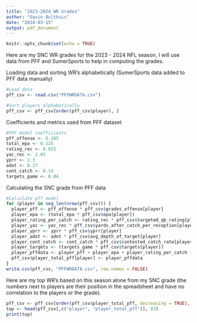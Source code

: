 ```yaml
---
title: "2023-2024 WR Grades"
author: "Gavin Bulthuis"
date: "2024-03-15"
output: pdf_document
---
```


```r
knitr::opts_chunk$set(echo = TRUE)
```

Here are my SNC WR grades for the 2023 - 2024 NFL season, I will use data from PFF and SumerSports to help in computing the grades.

\section {Data Loading}
Loading data and sorting WR's alphabetically (SumerSports data added to PFF data manually)
```r
#Load data
pff_csv <- read.csv("PFFWRDATA.csv")

#Sort players alphabetically
pff_csv <- pff_csv[order(pff_csv$player), ]
```

\section {Grade Calculations}

Coefficients and metrics used from PFF dataset
```r
#PFF model coefficients
pff_offense <- 0.185
total_epa <- 0.125
rating_rec <- 0.025
yac_rec <- 2.05
yprr <- 2.3
adot <- 0.27
cont_catch <- 0.14
targets_game <- 0.04
```

Calculating the SNC grade from PFF data
```r
#Calculate pff model
for (player in seq_len(nrow(pff_csv))) {
  player_pff <- pff_offense * pff_csv$grades_offense[player]
  player_epa <- (total_epa * pff_csv$epa[player])
  player_rating_per_catch <- rating_rec * pff_csv$targeted_qb_rating[player]
  player_yac <- yac_rec * pff_csv$yards_after_catch_per_reception[player]
  player_yprr <- yprr * pff_csv$yprr[player]
  player_adot <- adot * pff_csv$avg_depth_of_target[player]
  player_cont_catch <- cont_catch * pff_csv$contested_catch_rate[player]
  player_targets <- (targets_game * pff_csv$targets[player])
  player_pffdata <- player_pff + player_epa + player_rating_per_catch + player_yac + player_yprr + player_adot + player_cont_catch + player_targets * 5
  pff_csv$player_total_pff[player] <- player_pffdata
}
write.csv(pff_csv, "PFFWRDATA.csv", row.names = FALSE)
```

\section {Conclusions}

Here are my top WR's based on this season alone from my SNC grade (the numbers next to players are their position in the spreadsheet and have no correlation to the players or the grade).
```r
pff_csv <- pff_csv[order(pff_csv$player_total_pff, decreasing = TRUE), ]
top <- head(pff_csv[,c("player", "player_total_pff")], 83)
print(top)
```